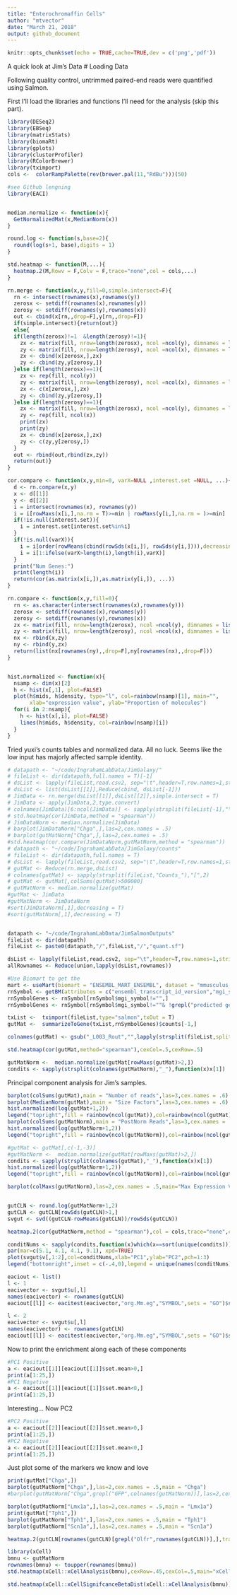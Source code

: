 ```yaml
---
title: "Enterochromaffin Cells"
author: "mtvector"
date: "March 21, 2018"
output: github_document
---
```

```r
knitr::opts_chunk$set(echo = TRUE,cache=TRUE,dev = c('png','pdf'))
```

A quick look at Jim's Data
# Loading Data

Following quality control, untrimmed paired-end reads were quantified using Salmon.

First I'll load the libraries and functions I'll need for the analysis (skip this part).

```r
library(DESeq2)
library(EBSeq)
library(matrixStats)
library(biomaRt)
library(gplots)
library(clusterProfiler)
library(RColorBrewer)
library(tximport)
cols <-  colorRampPalette(rev(brewer.pal(11,"RdBu")))(50)

#see Github lengning
library(EACI)


median.normalize <- function(x){
  GetNormalizedMat(x,MedianNorm(x))
}

round.log <- function(s,base=2){
  round(log(s+1, base),digits = 1)
}

std.heatmap <- function(M,...){
  heatmap.2(M,Rowv = F,Colv = F,trace="none",col = cols,...)
}

rn.merge <- function(x,y,fill=0,simple.intersect=F){
  rn <- intersect(rownames(x),rownames(y))
  zerosx <- setdiff(rownames(x),rownames(y))
  zerosy <- setdiff(rownames(y),rownames(x))
  out <- cbind(x[rn,,drop=F],y[rn,,drop=F])
  if(simple.intersect){return(out)}
  else{
  if(length(zerosx)!=1  &length(zerosy)!=1){
    zx <- matrix(fill, nrow=length(zerosx), ncol =ncol(y), dimnames = list(zerosx,NULL))
    zy <- matrix(fill, nrow=length(zerosy), ncol =ncol(x), dimnames = list(zerosy,NULL))
    zx <- cbind(x[zerosx,],zx)
    zy <- cbind(zy,y[zerosy,])
  }else if(length(zerosx)==1){
    zx <- rep(fill, ncol(y))
    zy <- matrix(fill, nrow=length(zerosy), ncol =ncol(x), dimnames = list(zerosy,NULL))
    zx <- c(x[zerosx,],zx)
    zy <- cbind(zy,y[zerosy,])
  }else if(length(zerosy)==1){
    zx <- matrix(fill, nrow=length(zerosx), ncol =ncol(y), dimnames = list(zerosx,NULL))
    zy <- rep(fill, ncol(x))
    print(zx)
    print(zy)
    zx <- cbind(x[zerosx,],zx)
    zy <- c(zy,y[zerosy,])
  }
  out <- rbind(out,rbind(zx,zy))
  return(out)}
}

cor.compare <- function(x,y,min=0, varX=NULL ,interest.set =NULL, ...){
  d <- rn.compare(x,y)
  x <- d[[1]]
  y <- d[[2]]
  i = intersect(rownames(x), rownames(y))
  i = i[rowMaxs(x[i,],na.rm = T)>=min | rowMaxs(y[i,],na.rm = )>=min]
  if(!is.null(interest.set)){
    i = interest.set[interest.set%in%i]
  }
  if(!is.null(varX)){
    i = i[order(rowMeans(cbind(rowSds(x[i,]), rowSds(y[i,]))),decreasing = T)]
    i = i[1:ifelse(varX>length(i),length(i),varX)]
  }
  print("Num Genes:")
  print(length(i))
  return(cor(as.matrix(x[i,]),as.matrix(y[i,]), ...))
}

rn.compare <- function(x,y,fill=0){
  rn <- as.character(intersect(rownames(x),rownames(y)))
  zerosx <- setdiff(rownames(x),rownames(y))
  zerosy <- setdiff(rownames(y),rownames(x))
  zx <- matrix(fill, nrow=length(zerosx), ncol =ncol(y), dimnames = list(zerosx,NULL))
  zy <- matrix(fill, nrow=length(zerosy), ncol =ncol(x), dimnames = list(zerosy,NULL))
  nx <- rbind(x,zy)
  ny <- rbind(y,zx)
  return(list(nx[rownames(ny),,drop=F],ny[rownames(nx),,drop=F]))
}


hist.normalized <- function(x){
  nsamp <- dim(x)[2]
  h <- hist(x[,1], plot=FALSE)
  plot(h$mids, h$density, type="l", col=rainbow(nsamp)[1], main="",
       xlab="expression value", ylab="Proportion of molecules")
  for(i in 2:nsamp){
    h <- hist(x[,i], plot=FALSE)
    lines(h$mids, h$density, col=rainbow(nsamp)[i])
  }
}

```

Tried yuxi's counts tables and normalized data. All no luck. Seems like the low input has majorly affected sample identity.

```r
# datapath <- "~/code/IngrahamLabData/JimGalaxy/"
# fileList <- dir(datapath,full.names = T)[-1]
# dsList <- lapply(fileList,read.csv2, sep="\t",header=T,row.names=1,stringsAsFactors=F)
# dsList <- list(dsList[[1]],Reduce(cbind, dsList[-1]))
# JimData <- rn.merge(dsList[[1]],dsList[[2]],simple.intersect = T)
# JimData <- apply(JimData,2,type.convert)
# colnames(JimData)[6:ncol(JimData)] <- sapply(strsplit(fileList[-1],"\\[|\\]"),"[",2)
# std.heatmap(cor(JimData,method = "spearman"))
# JimDataNorm <- median.normalize(JimData)
# barplot(JimDataNorm["Chga",],las=2,cex.names = .5)
# barplot(gutMatNorm["Chga",],las=2,cex.names = .5)
#std.heatmap(cor.compare(JimDataNorm,gutMatNorm,method = "spearman"))
# datapath <- "~/code/IngrahamLabData/JimGalaxy/counts"
# fileList <- dir(datapath,full.names = T)
# dsList <- lapply(fileList,read.csv2, sep="\t",header=T,row.names=1,stringsAsFactors=F)
# gutMat <- Reduce(rn.merge,dsList)
# colnames(gutMat) <- sapply(strsplit(fileList,"Counts_"),"[",2)
# gutMat <- gutMat[,colSums(gutMat)>500000]
# gutMatNorm <- median.normalize(gutMat)
#gutMat <- JimData
#gutMatNorm <- JimDataNorm
#sort(JimDataNorm[,1],decreasing = T)
#sort(gutMatNorm[,1],decreasing = T)


datapath <- "~/code/IngrahamLabData/JimSalmonOutputs"
fileList <- dir(datapath)
fileList <- paste0(datapath,"/",fileList,"/","quant.sf")

dsList <- lapply(fileList,read.csv2, sep="\t",header=T,row.names=1,stringsAsFactors=F)
allRownames <- Reduce(union,lapply(dsList,rownames))

#Use Biomart to get the
mart <- useMart(biomart = "ENSEMBL_MART_ENSEMBL", dataset = "mmusculus_gene_ensembl", host="www.ensembl.org")
rnSymbol <- getBM(attributes = c("ensembl_transcript_id_version","mgi_symbol","description"),filters = c("ensembl_transcript_id_version"),values =allRownames ,mart = mart)
rnSymbolGenes <- rnSymbol[rnSymbol$mgi_symbol!="",]
rnSymbolGenes <- rnSymbol[rnSymbol$mgi_symbol!=""& !grepl("predicted gene", rnSymbol$description),]

txList <-  tximport(fileList,type="salmon",txOut = T)
gutMat <-  summarizeToGene(txList,rnSymbolGenes)$counts[-1,]

colnames(gutMat) <- gsub("_L003_Rout","",lapply(strsplit(fileList,split = "/"),"[",5))

std.heatmap(cor(gutMat,method="spearman"),cexCol=.5,cexRow=.5)

gutMatNorm <-  median.normalize(gutMat[rowMaxs(gutMat)>2,])
condits <- sapply(strsplit(colnames(gutMatNorm),"_"),function(x)x[1])

```

Principal component analysis for Jim's samples.

```r

barplot(colSums(gutMat),main = "Number of reads",las=3,cex.names = .6)
barplot(MedianNorm(gutMat),main = "Size Factors",las=3,cex.names = .6)
hist.normalized(log(gutMat+1,2))
legend("topright",fill = rainbow(ncol(gutMat)),col=rainbow(ncol(gutMat)),legend = colnames(gutMat))
barplot(colSums(gutMatNorm),main = "PostNorm Reads",las=3,cex.names = .6)
hist.normalized(log(gutMatNorm+1,2))
legend("topright",fill = rainbow(ncol(gutMatNorm)),col=rainbow(ncol(gutMatNorm)),legend = colnames(gutMatNorm))

#gutMat <- gutMat[,c(-1,-3)]
#gutMatNorm <-  median.normalize(gutMat[rowMaxs(gutMat)>2,])
condits <- sapply(strsplit(colnames(gutMat),"_"),function(x)x[1])
hist.normalized(log(gutMatNorm+1,2))
legend("topright",fill = rainbow(ncol(gutMatNorm)),col=rainbow(ncol(gutMatNorm)),legend = colnames(gutMatNorm))

barplot(colMaxs(gutMatNorm),las=2,cex.names = .5,main="Max Expression Values per Sample")


gutCLN <- round.log(gutMatNorm+1,2)
gutCLN <- gutCLN[rowSds(gutCLN)>1,]
svgut <- svd((gutCLN-rowMeans(gutCLN))/rowSds(gutCLN))

heatmap.2(cor(gutMatNorm,method = "spearman"),col = cols,trace="none",cexCol = .5,cexRow = .5)

conditNums <- sapply(condits,function(x)which(x==sort(unique(condits))))
par(mar=c(5.1, 4.1, 4.1, 9.1), xpd=TRUE)
plot(svgut$v[,1:2],col=conditNums,xlab="PC1",ylab="PC2",pch=1:3)
legend("bottomright",inset = c(-.4,0),legend = unique(names(conditNums)),col=conditNums,pch = 1:3)
```

```r

eaciout <- list()
l <- 1
eacivector <- svgut$u[,l]
names(eacivector) <- rownames(gutCLN)
eaciout[[l]] <- eacitest(eacivector,"org.Mm.eg","SYMBOL",sets = "GO")$setscores

l <- 2
eacivector <- svgut$u[,l]
names(eacivector) <- rownames(gutCLN)
eaciout[[l]] <- eacitest(eacivector,"org.Mm.eg","SYMBOL",sets = "GO")$setscores

```

Now to print the enrichment along each of these components

```r
#PC1 Positive
a <- eaciout[[1]][eaciout[[1]]$set.mean>0,]
print(a[1:25,])
#PC1 Negative
a <- eaciout[[1]][eaciout[[1]]$set.mean<0,]
print(a[1:25,])


```

Interesting... Now PC2 

```r
#PC2 Positive
a <- eaciout[[2]][eaciout[[2]]$set.mean>0,]
print(a[1:25,])
#PC2 Negative
a <- eaciout[[2]][eaciout[[2]]$set.mean<0,]
print(a[1:25,])
```

Just plot some of the markers we know and love

```r

print(gutMat["Chga",])
barplot(gutMatNorm["Chga",],las=2,cex.names = .5,main = "Chga")
#barplot(gutMatNorm["Chga",grepl("GFP",colnames(gutMatNorm))],las=2,cex.names = .5,main = "Chga")

barplot(gutMatNorm["Lmx1a",],las=2,cex.names = .5,main = "Lmx1a")
print(gutMat["Tph1",])
barplot(gutMatNorm["Tph1",],las=2,cex.names = .5,main = "Tph1")
barplot(gutMatNorm["Scn1a",],las=2,cex.names = .5,main = "Scn1a")

heatmap.2(gutCLN[rownames(gutCLN)[grepl("Olfr",rownames(gutCLN))],],trace = "none",col = cols,main="Olfr Expression")

```

```r

library(xCell)
bmnu <- gutMatNorm
rownames(bmnu) <- toupper(rownames(bmnu))
std.heatmap(xCell::xCellAnalysis(bmnu),cexRow=.45,cexCol=.5,main="xCell Scores")

std.heatmap(xCell::xCellSignifcanceBetaDist(xCell::xCellAnalysis(bmnu)),cexRow=.45,cexCol=.5,main="p Cell is not in mixture")
```

```r



```


